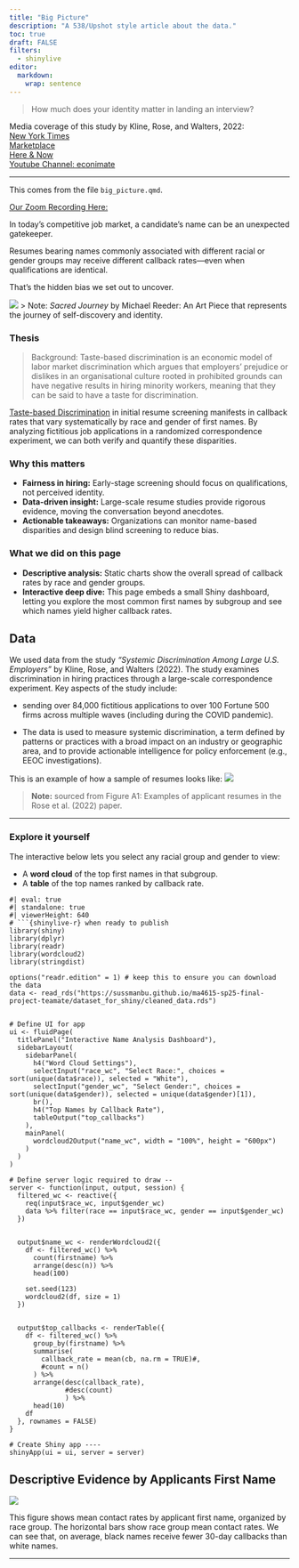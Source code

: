 ```yaml
---
title: "Big Picture"
description: "A 538/Upshot style article about the data."
toc: true
draft: FALSE
filters:
  - shinylive
editor: 
  markdown: 
    wrap: sentence
---
```




>How much does your identity matter in landing an interview?

Media coverage of this study by Kline, Rose, and Walters, 2022:\
[New York Times](https://www.nytimes.com/2021/07/29/business/economy/hiring-racial-discrimination.html) \
[Marketplace](https://www.marketplace.org/episode/2021/08/03/research-spotlights-existence-of-racial-discrimination-in-hiring-process) \
[Here & Now](https://www.wbur.org/hereandnow/2021/08/18/name-discrimination-jobs) \
[Youtube Channel: econimate](https://www.youtube.com/watch?v=fLgWIyx0gDw) \



------------------------------------------------------------------------

This comes from the file `big_picture.qmd`.

[Our Zoom Recording Here:](https://youtu.be/WwLPKHB8-Lg)


In today’s competitive job market, a candidate’s name can be an unexpected gatekeeper.

Resumes bearing names commonly associated with different racial or gender groups may receive different callback rates—even when qualifications are identical.

That’s the hidden bias we set out to uncover.

![](images/Sacred-Journey-MichaelReeder.png) \> Note: *Sacred Journey* by Michael Reeder: An Art Piece that represents the journey of self-discovery and identity.

### Thesis

>Background: Taste-based discrimination is an economic model of labor market discrimination which argues that employers' prejudice or dislikes in an organisational culture rooted in prohibited grounds can have negative results in hiring minority workers, meaning that they can be said to have a taste for discrimination. 

[Taste-based Discrimination](https://en.wikipedia.org/wiki/Taste-based_discrimination) in initial resume screening manifests in callback rates that vary systematically by race and gender of first names.
By analyzing fictitious job applications in a randomized correspondence experiment, we can both verify and quantify these disparities.

### Why this matters

-   **Fairness in hiring:** Early-stage screening should focus on qualifications, not perceived identity.\
-   **Data-driven insight:** Large-scale resume studies provide rigorous evidence, moving the conversation beyond anecdotes.\
-   **Actionable takeaways:** Organizations can monitor name-based disparities and design blind screening to reduce bias.

### What we did on this page

-   **Descriptive analysis:** Static charts show the overall spread of callback rates by race and gender groups.\
-   **Interactive deep dive:** This page embeds a small Shiny dashboard, letting you explore the most common first names by subgroup and see which names yield higher callback rates.

## Data 

We used data from the study *"Systemic Discrimination Among Large U.S. Employers"* by Kline, Rose, and Walters (2022). The study examines discrimination in hiring practices through a large-scale correspondence experiment. Key aspects of the study include:

- sending over 84,000 fictitious applications to over 100 Fortune 500 firms across multiple waves (including during the COVID pandemic).

-   The data is used to measure systemic discrimination, a term defined by patterns or practices with a broad impact on an industry or geographic area, and to provide actionable intelligence for policy enforcement (e.g., EEOC investigations).

This is an example of how a sample of resumes looks like:
![](images/example-resume.png)

> **Note:** sourced from Figure A1: Examples of applicant resumes in the Rose et al. (2022) paper.

------------------------------------------------------------------------

### Explore it yourself

The interactive below lets you select any racial group and gender to view:

-   A **word cloud** of the top first names in that subgroup.\
-   A **table** of the top names ranked by callback rate.

```shinylive-r
#| eval: true
#| standalone: true
#| viewerHeight: 640
# ```{shinylive-r} when ready to publish
library(shiny)
library(dplyr)
library(readr)
library(wordcloud2)
library(stringdist)

options("readr.edition" = 1) # keep this to ensure you can download the data
data <- read_rds("https://sussmanbu.github.io/ma4615-sp25-final-project-teamate/dataset_for_shiny/cleaned_data.rds")


# Define UI for app
ui <- fluidPage(
  titlePanel("Interactive Name Analysis Dashboard"),
  sidebarLayout(
    sidebarPanel(
      h4("Word Cloud Settings"),
      selectInput("race_wc", "Select Race:", choices = sort(unique(data$race)), selected = "White"),
      selectInput("gender_wc", "Select Gender:", choices = sort(unique(data$gender)), selected = unique(data$gender)[1]),
      br(),
      h4("Top Names by Callback Rate"),
      tableOutput("top_callbacks")
    ),
    mainPanel(
      wordcloud2Output("name_wc", width = "100%", height = "600px")
    )
  )
)

# Define server logic required to draw --
server <- function(input, output, session) {
  filtered_wc <- reactive({
    req(input$race_wc, input$gender_wc)
    data %>% filter(race == input$race_wc, gender == input$gender_wc)
  })

  
  output$name_wc <- renderWordcloud2({
    df <- filtered_wc() %>%
      count(firstname) %>%
      arrange(desc(n)) %>%
      head(100)
    
    set.seed(123)
    wordcloud2(df, size = 1)
  })


  output$top_callbacks <- renderTable({
    df <- filtered_wc() %>%
      group_by(firstname) %>%
      summarise(
        callback_rate = mean(cb, na.rm = TRUE)#,
        #count = n()
      ) %>%
      arrange(desc(callback_rate), 
              #desc(count)
              ) %>%
      head(10)
    df
  }, rownames = FALSE)
}

# Create Shiny app ----
shinyApp(ui = ui, server = server)
```


## Descriptive Evidence by Applicants First Name 
![](output/plot_A4.png)

This figure shows mean contact rates by applicant first name, organized by race group. The horizontal bars show race group mean contact rates. We can see that, on average, black names receive fewer 30-day callbacks than white names.

------------------------------------------------------------------------
